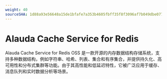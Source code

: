 ```yaml
---
weight: 40
sourceSHA: 1d88a93e56648a15de1bfafe7a353b4605fbff35f8f3096af7b049dbe077e3cc
---
```


# Alauda Cache Service for Redis

Alauda Cache Service for Redis OSS 是一款开源的内存数据结构存储系统，支持多种数据结构，例如字符串、哈希、列表、集合和有序集合，并提供持久化、高可用性和分布式集群等功能。由于其高性能和低延迟特性，它被广泛应用于缓存、消息队列和实时数据分析等场景。

<ExternalSite name="redis" />
